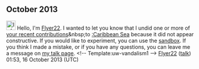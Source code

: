 <article id="40806167" title=User talk:Doll123098>
	<talkpage id="40806167" title="User talk:Doll123098">

== October 2013 ==
[[File:Information.svg|25px|alt=Information icon]] Hello, I'm [[User:Flyer22|Flyer22]]. I wanted to let you know that I undid one or more of [[Special:Contributions/Doll123098|your recent contributions]]&amp;nbsp;to [[:Caribbean Sea]] because it did not appear constructive. If you would like to experiment, you can use the [[WP:sandbox|sandbox]]. If you think I made a mistake, or if you have any questions, you can leave me a message on [[User_talk:Flyer22|my talk page]]. &lt;!-- Template:uw-vandalism1 --&gt;  [[User:Flyer22|Flyer22]] ([[User talk:Flyer22|talk]]) 01:53, 16 October 2013 (UTC)
	</talkpage>
</article>